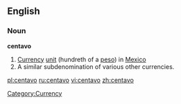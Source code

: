 ==English==
===Noun===
{{wikipedia}}

'''centavo'''
# [[Currency]] [[unit]] (hundreth of a [[peso]]) in [[Mexico]]
# A similar subdenomination of various other currencies.

[[Category:Currency]]

[[pl:centavo]]
[[ru:centavo]]
[[vi:centavo]]
[[zh:centavo]]